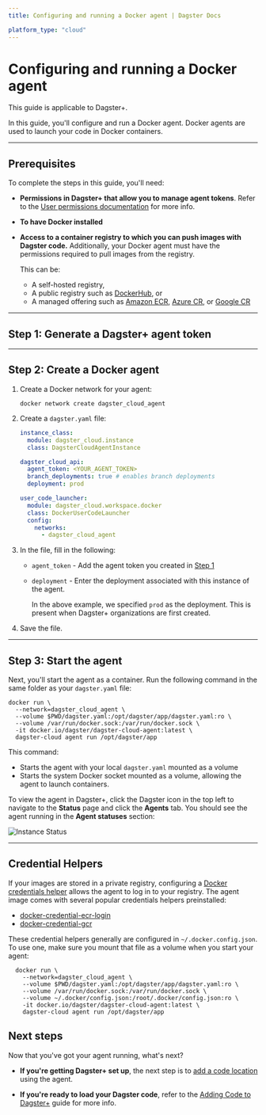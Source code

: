 ```yaml
---
title: Configuring and running a Docker agent | Dagster Docs

platform_type: "cloud"
---
```


# Configuring and running a Docker agent

<Note>This guide is applicable to Dagster+.</Note>

In this guide, you'll configure and run a Docker agent. Docker agents are used to launch your code in Docker containers.

---

## Prerequisites

To complete the steps in this guide, you'll need:

- **Permissions in Dagster+ that allow you to manage agent tokens**. Refer to the [User permissions documentation](/dagster-plus/account/managing-users) for more info.
- **To have Docker installed**
- **Access to a container registry to which you can push images with Dagster code.** Additionally, your Docker agent must have the permissions required to pull images from the registry.

  This can be:

  - A self-hosted registry,
  - A public registry such as [DockerHub](https://hub.docker.com/), or
  - A managed offering such as [Amazon ECR](https://aws.amazon.com/ecr/), [Azure CR](https://azure.microsoft.com/en-us/services/container-registry/#overview), or [Google CR](https://cloud.google.com/container-registry)

---

## Step 1: Generate a Dagster+ agent token

<GenerateAgentToken />

---

## Step 2: Create a Docker agent

1. Create a Docker network for your agent:

   ```shell
   docker network create dagster_cloud_agent
   ```

2. Create a `dagster.yaml` file:

   ```yaml
   instance_class:
     module: dagster_cloud.instance
     class: DagsterCloudAgentInstance

   dagster_cloud_api:
     agent_token: <YOUR_AGENT_TOKEN>
     branch_deployments: true # enables branch deployments
     deployment: prod

   user_code_launcher:
     module: dagster_cloud.workspace.docker
     class: DockerUserCodeLauncher
     config:
       networks:
         - dagster_cloud_agent
   ```

3. In the file, fill in the following:

   - `agent_token` - Add the agent token you created in [Step 1](#step-1-generate-a-dagster-cloud-agent-token)
   - `deployment` - Enter the deployment associated with this instance of the agent.

     In the above example, we specified `prod` as the deployment. This is present when Dagster+ organizations are first created.

4. Save the file.

---

## Step 3: Start the agent

Next, you'll start the agent as a container. Run the following command in the same folder as your `dagster.yaml` file:

```shell
docker run \
  --network=dagster_cloud_agent \
  --volume $PWD/dagster.yaml:/opt/dagster/app/dagster.yaml:ro \
  --volume /var/run/docker.sock:/var/run/docker.sock \
  -it docker.io/dagster/dagster-cloud-agent:latest \
  dagster-cloud agent run /opt/dagster/app
```

This command:

- Starts the agent with your local `dagster.yaml` mounted as a volume
- Starts the system Docker socket mounted as a volume, allowing the agent to launch containers.

To view the agent in Dagster+, click the Dagster icon in the top left to navigate to the **Status** page and click the **Agents** tab. You should see the agent running in the **Agent statuses** section:

<Image
alt="Instance Status"
src="/images/dagster-cloud/agents/dagster-cloud-instance-status.png"
width={1152}
height={320}
/>

---

## Credential Helpers

If your images are stored in a private registry, configuring a [Docker credentials helper](https://docs.docker.com/engine/reference/commandline/login/#credential-helpers) allows the agent to log in to your registry. The agent image comes with several popular credentials helpers preinstalled:

- [docker-credential-ecr-login](https://github.com/awslabs/amazon-ecr-credential-helper)
- [docker-credential-gcr](https://github.com/GoogleCloudPlatform/docker-credential-gcr)

These credential helpers generally are configured in `~/.docker.config.json`. To use one, make sure you mount that file as a volume when you start your agent:

```shell
  docker run \
    --network=dagster_cloud_agent \
    --volume $PWD/dagster.yaml:/opt/dagster/app/dagster.yaml:ro \
    --volume /var/run/docker.sock:/var/run/docker.sock \
    --volume ~/.docker/config.json:/root/.docker/config.json:ro \
    -it docker.io/dagster/dagster-cloud-agent:latest \
    dagster-cloud agent run /opt/dagster/app
```

## Next steps

Now that you've got your agent running, what's next?

- **If you're getting Dagster+ set up**, the next step is to [add a code location](/dagster-plus/managing-deployments/code-locations) using the agent.

- **If you're ready to load your Dagster code**, refer to the [Adding Code to Dagster+](/dagster-plus/managing-deployments/code-locations) guide for more info.
